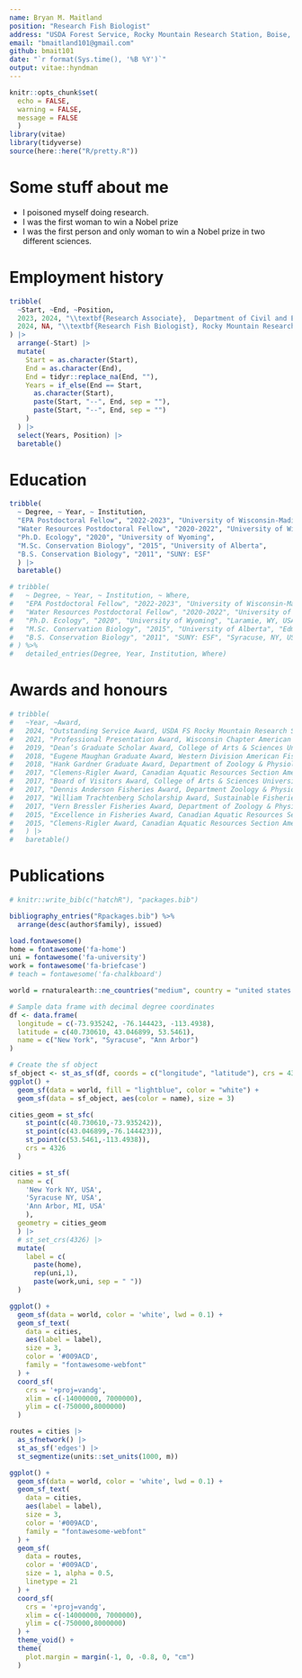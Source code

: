 ```yaml
---
name: Bryan M. Maitland
position: "Research Fish Biologist"
address: "USDA Forest Service, Rocky Mountain Research Station, Boise, ID, USA"
email: "bmaitland101@gmail.com"
github: bmait101
date: "`r format(Sys.time(), '%B %Y')`"
output: vitae::hyndman
---
```


```r
knitr::opts_chunk$set(
  echo = FALSE, 
  warning = FALSE, 
  message = FALSE
  )
library(vitae)
library(tidyverse)
source(here::here("R/pretty.R"))
```

# Some stuff about me

 * I poisoned myself doing research.
 * I was the first woman to win a Nobel prize
 * I was the first person and only woman to win a Nobel prize in two different sciences.

# Employment history

```r
tribble(
  ~Start, ~End, ~Position,
  2023, 2024, "\\textbf{Research Associate},  Department of Civil and Environmental Engineering, University of Wisconsin-Madison",
  2024, NA, "\\textbf{Research Fish Biologist}, Rocky Mountain Research Station, USDA Forest Service",
) |>
  arrange(-Start) |>
  mutate(
    Start = as.character(Start),
    End = as.character(End),
    End = tidyr::replace_na(End, ""),
    Years = if_else(End == Start,
      as.character(Start),
      paste(Start, "--", End, sep = ""),
      paste(Start, "--", End, sep = "")
    )
  ) |>
  select(Years, Position) |>
  baretable()
```

# Education

```r
tribble(
  ~ Degree, ~ Year, ~ Institution,
  "EPA Postdoctoral Fellow", "2022-2023", "University of Wisconsin-Madison",
  "Water Resources Postdoctoral Fellow", "2020-2022", "University of Wisconsin-Madison",
  "Ph.D. Ecology", "2020", "University of Wyoming",
  "M.Sc. Conservation Biology", "2015", "University of Alberta",
  "B.S. Conservation Biology", "2011", "SUNY: ESF"
  ) |> 
  baretable()

# tribble(
#   ~ Degree, ~ Year, ~ Institution, ~ Where,
#   "EPA Postdoctoral Fellow", "2022-2023", "University of Wisconsin-Madison", "Madison, WI, USA",
#   "Water Resources Postdoctoral Fellow", "2020-2022", "University of Wisconsin-Madison", "Madison, WI, USA",
#   "Ph.D. Ecology", "2020", "University of Wyoming", "Laramie, WY, USA",
#   "M.Sc. Conservation Biology", "2015", "University of Alberta", "Edmonton, AB, CAN",
#   "B.S. Conservation Biology", "2011", "SUNY: ESF", "Syracuse, NY, USA"
# ) %>% 
#   detailed_entries(Degree, Year, Institution, Where)
```

# Awards and honours

```r
# tribble(
#   ~Year, ~Award,
#   2024, "Outstanding Service Award, USDA FS Rocky Mountain Research Station",
#   2021, "Professional Presentation Award, Wisconsin Chapter American Fisheries Society",
#   2019, "Dean’s Graduate Scholar Award, College of Arts & Sciences University of Wyoming",
#   2018, "Eugene Maughan Graduate Award, Western Division American Fisheries Society",
#   2018, "Hank Gardner Graduate Award, Department of Zoology & Physiology University of Wyoming",
#   2017, "Clemens-Rigler Award, Canadian Aquatic Resources Section American Fisheries Society",
#   2017, "Board of Visitors Award, College of Arts & Sciences University of Wyoming",
#   2017, "Dennis Anderson Fisheries Award, Department Zoology & Physiology University of Wyoming ",
#   2017, "William Trachtenberg Scholarship Award, Sustainable Fisheries Foundation",
#   2017, "Vern Bressler Fisheries Award, Department of Zoology & Physiology University of Wyoming",
#   2015, "Excellence in Fisheries Award, Canadian Aquatic Resources Section American Fisheries Society",
#   2015, "Clemens-Rigler Award, Canadian Aquatic Resources Section American Fisheries Society"
#   ) |>
#   baretable()
```


# Publications

```r
# knitr::write_bib(c("hatchR"), "packages.bib")

bibliography_entries("Rpackages.bib") %>%
  arrange(desc(author$family), issued)
```


```r
load.fontawesome()
home = fontawesome('fa-home')
uni = fontawesome('fa-university')
work = fontawesome('fa-briefcase')
# teach = fontawesome('fa-chalkboard')

world = rnaturalearth::ne_countries("medium", country = "united states of america", returnclass = 'sf')

# Sample data frame with decimal degree coordinates
df <- data.frame(
  longitude = c(-73.935242, -76.144423, -113.4938),
  latitude = c(40.730610, 43.046899, 53.5461),
  name = c("New York", "Syracuse", "Ann Arbor")
)

# Create the sf object
sf_object <- st_as_sf(df, coords = c("longitude", "latitude"), crs = 4326)
ggplot() + 
  geom_sf(data = world, fill = "lightblue", color = "white") +
  geom_sf(data = sf_object, aes(color = name), size = 3) 

cities_geom = st_sfc(
    st_point(c(40.730610,-73.935242)),
    st_point(c(43.046899,-76.144423)),
    st_point(c(53.5461,-113.4938)), 
    crs = 4326
  ) 

cities = st_sf(
  name = c(
    'New York NY, USA',
    'Syracuse NY, USA',
    'Ann Arbor, MI, USA'
    ),
  geometry = cities_geom
  ) |>
  # st_set_crs(4326) |>
  mutate(
    label = c(
      paste(home),
      rep(uni,1),
      paste(work,uni, sep = " "))
  )

ggplot() +
  geom_sf(data = world, color = 'white', lwd = 0.1) +
  geom_sf_text(
    data = cities,
    aes(label = label),
    size = 3,
    color = '#009ACD',
    family = "fontawesome-webfont"
  ) +
  coord_sf(
    crs = '+proj=vandg',
    xlim = c(-14000000, 7000000),
    ylim = c(-750000,8000000)
  )

routes = cities |> 
  as_sfnetwork() |> 
  st_as_sf('edges') |> 
  st_segmentize(units::set_units(1000, m))

ggplot() +
  geom_sf(data = world, color = 'white', lwd = 0.1) +
  geom_sf_text(
    data = cities,
    aes(label = label),
    size = 3,
    color = '#009ACD',
    family = "fontawesome-webfont"
  ) +
  geom_sf(
    data = routes,
    color = '#009ACD',
    size = 1, alpha = 0.5,
    linetype = 21
  ) +
  coord_sf(
    crs = '+proj=vandg',
    xlim = c(-14000000, 7000000),
    ylim = c(-750000,8000000)
  ) +
  theme_void() +
  theme(
    plot.margin = margin(-1, 0, -0.8, 0, "cm")
  )
```